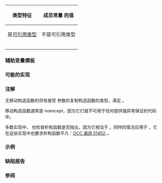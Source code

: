 {{cpp/title|is_move_constructible|is_trivially_move_constructible|is_nothrow_move_constructible}}
{{cpp/meta/navbar}}
{{dcl begin}}
{{dcl header|type_traits}}
{{dcl|since=c++11|num=1|
template&lt; class T &gt;
struct is_move_constructible;
}}
{{dcl|since=c++11|num=2|
template&lt; class T &gt;
struct is_trivially_move_constructible;
}}
{{dcl|since=c++11|num=3|
template&lt; class T &gt;
struct is_nothrow_move_constructible;
}}
{{dcl end}}

{|class="wikitable" style="text-align: center;"
!rowspan=2|{{nbsp}}类型特征{{nbsp}}
!colspan=2|成员常量 {{ttn|value}} 的值
|-
!{{ttn|T}} 是[[cpp/meta#定义|可引用类型]]
!{{nbsp}}{{ttn|T}} 不是可引用类型{{nbsp}}
|-
|{{v|1}}
|{{c|std::is_constructible&lt;T, T&amp;&amp;&gt;::value}}
|rowspan=3|{{c|false}}
|-
|{{v|2}}
|{{c|std::is_trivially_constructible&lt;T, T&amp;&amp;&gt;::value}}
|-
|{{v|3}}
|{{c|std::is_nothrow_constructible&lt;T, T&amp;&amp;&gt;::value}}
|}

{{cpp/types/cvaub}}

{{cpp/types/nospec|any}}

===辅助变量模板===
{{dcl begin}}
{{dcl|since=c++17|1=
template&lt; class T &gt;
inline constexpr bool is_move_constructible_v =
    is_move_constructible&lt;T&gt;::value;
}}
{{dcl|since=c++17|1=
template&lt; class T &gt;
inline constexpr bool is_trivially_move_constructible_v =
    is_trivially_move_constructible&lt;T&gt;::value;
}}
{{dcl|since=c++17|1=
template&lt; class T &gt;
inline constexpr bool is_nothrow_move_constructible_v =
    is_nothrow_move_constructible&lt;T&gt;::value;
}}
{{dcl end}}

{{cpp/types/integral_constant/inherit|{{tt|T}} 可移动构造}}

===可能的实现===
{{eq fun
|1=
template&lt;class T&gt;
struct is_move_constructible :
    std::is_constructible&lt;T, typename std::add_rvalue_reference&lt;T&gt;::type&gt; {};

template&lt;class T&gt;
struct is_trivially_move_constructible :
    std::is_trivially_constructible&lt;T, typename std::add_rvalue_reference&lt;T&gt;::type&gt; {};

template&lt;class T&gt;
struct is_nothrow_move_constructible :
    std::is_nothrow_constructible&lt;T, typename std::add_rvalue_reference&lt;T&gt;::type&gt; {};
}}

===注解===
无移动构造函数的但有接受 {{c/core|const T&amp;}} 参数的复制构造函数的类型，满足 {{tt|std::is_move_constructible}}。

移动构造函数通常是 noexcept，因为它们就不可用于任何提供强异常保证的代码中。

多数实现中，{{tt|is_nothrow_move_constructible}} 也检查析构函数是否抛出，因为它相当于 {{c|noexcept(T(arg))}}。同样的情况应用于 {{tt|is_trivially_move_constructible}}，它在这些实现中也要求析构函数平凡：[https://gcc.gnu.org/bugzilla/show_bug.cgi?id=51452 GCC 漏洞 51452]、{{lwg|2116}}。

===示例===
{{example
|code=
#include &lt;string&gt;
#include &lt;type_traits&gt;

struct Ex1
{
    std::string str; // 成员拥有非平凡而不抛出的移动构造函数
};
static_assert(std::is_move_constructible_v&lt;Ex1&gt;);
static_assert(!std::is_trivially_move_constructible_v&lt;Ex1&gt;);
static_assert(std::is_nothrow_move_constructible_v&lt;Ex1&gt;);

struct Ex2
{
    int n;
    Ex2(Ex2&amp;&amp;) = default; // 平凡且不抛出
};
static_assert(std::is_move_constructible_v&lt;Ex2&gt;);
static_assert(std::is_trivially_move_constructible_v&lt;Ex2&gt;);
static_assert(std::is_nothrow_move_constructible_v&lt;Ex2&gt;);

struct NoMove1
{
    // 避免默认移动构造函数的隐式声明；
    // 然而，该类仍为可移动构造因为复制构造函数能绑定到右值实参
    NoMove1(const NoMove1&amp;) {}
};
static_assert(std::is_move_constructible_v&lt;NoMove1&gt;);
static_assert(!std::is_trivially_move_constructible_v&lt;NoMove1&gt;);
static_assert(!std::is_nothrow_move_constructible_v&lt;NoMove1&gt;);

struct NoMove2
{
    // 由于左值引用无法绑定右值实参，这并非可移动构造
    NoMove2(NoMove2&amp;) {}
};
static_assert(!std::is_move_constructible_v&lt;NoMove2&gt;);
static_assert(!std::is_trivially_move_constructible_v&lt;NoMove2&gt;);
static_assert(!std::is_nothrow_move_constructible_v&lt;NoMove2&gt;);

int main() {}
}}

===缺陷报告===
{{dr list begin}}
{{dr list item|wg=lwg|dr=2196|std=C++11|before=无法组成 {{c/core|T&amp;&amp;}} 时的行为不明确|after=此时产生的值是 {{c|false}}}}
{{dr list end}}

===参阅===
{{dsc begin}}
{{dsc inc|cpp/types/dsc is_constructible}}
{{dsc inc|cpp/types/dsc is_default_constructible}}
{{dsc inc|cpp/types/dsc is_copy_constructible}}
{{dsc inc|cpp/concepts/dsc move_constructible}}
{{dsc inc|cpp/utility/dsc move}}
{{dsc inc|cpp/utility/dsc move_if_noexcept}}
{{dsc end}}

{{langlinks|de|en|es|fr|it|ja|pt|ru}}